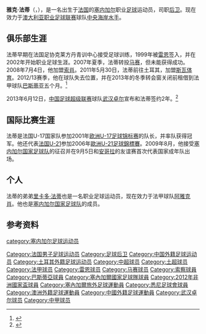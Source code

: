 {{Infobox football biography
| name               = 雅克·法蒂<br>Jacques Faty
| image               = File:Jacques FATY.jpg
| image_size          = 240px
| caption             =
| fullname            = Doudou-Jacques Faty
| birth_date         = {{Birth date and age|1984|2|25}}
| birth_place = {{flagicon|FRA}}[[法国|法国]][[新城圣乔治|新城圣乔治]]
| height              = {{height|m=1.83}}<ref>{{cite web|title=Jacques Faty statistics|url=http://www.soccerway.com/players/jacques-faty/1455/|accessdate=|archive-date=2020-09-06|archive-url=https://web.archive.org/web/20200906012917/https://www.soccerway.com/players/jacques-faty/1455/|dead-url=no}}</ref>
| position            = [[后卫_(足球)|后卫]]
| currentclub         = [[中央海岸水手足球俱乐部|中央海岸水手]]
| clubnumber          = 19
| youthyears1         = 1997–1999| youthclubs1 = {{flagicon|FRA}}克莱方丹<ref>{{cite news|url=http://www.fff.fr/presentationfff/actualite/418646.shtml|title=INF, formateur de talents|accessdate=2009-07-21|publisher=FFF|language=fr|archive-date=2008-12-28|archive-url=https://web.archive.org/web/20081228032233/http://www.fff.fr/presentationfff/actualite/418646.shtml|dead-url=no}}</ref>
| youthyears2         = 1999–2002| youthclubs2 = {{flagicon|FRA}}[[雷恩足球俱乐部|雷恩]]
| years1              = 2002–2007| clubs1 = {{flagicon|FRA}}[[雷恩足球俱乐部|雷恩]] | caps1 = 122| goals1 = 0
| years2              = 2007–2008| clubs2 = {{flagicon|FRA}}[[马赛足球俱乐部|马赛]] | caps2 = 9| goals2 =0
| years3              = 2008–2011| clubs3 = {{flagicon|FRA}}[[索肖足球俱乐部|索肖]] | caps3 = 83| goals3 = 3
| years4              = 2011–2013| clubs4 = {{flagicon|Turkey}}[[Sivasspor|斯瓦体育]] | caps4 = 17 | goals4 = 0
| years5              = 2013      | clubs5 = → {{flagicon|FRA}}[[巴斯蒂亚运动俱乐部|巴斯蒂亚]] (租借) | caps5 = 12 | goals5 = 0
| years6              = 2013–2014| clubs6 = {{flagicon|CHN}}[[武汉卓尔职业足球俱乐部|武汉卓尔]] | caps6 = 34 | goals6 = 4
| years7              = 2015–2006| clubs7 = {{flagicon|Australia}}[[悉尼足球俱乐部|FC悉尼]] | caps7 = 30 | goals7 = 2
| years8              = 2017–    | clubs8 = {{flagicon|Australia}}[[中央海岸水手足球俱乐部|中央海岸水手]] | caps8 =    | goals8 = 

| totalcaps           = | totalgoals =
| nationalyears1      = 2004–2006| nationalteam1 = {{flagicon|FRA}}[[法国21岁以下国家足球队|法国U-21]] | nationalcaps1 = | nationalgoals1 = 
| nationalyears2      = 2009–| nationalteam2 = {{flagicon|SEN}}[[塞内加尔国家足球队|塞内加尔]] | nationalcaps2 = 12 | nationalgoals2 = 0
| medaltemplates      =
| club-update         = 2016年1月8日
| nationalteam-update = 2013年6月12日
}}
'''雅克·法蒂'''（'''{{lang|fr|Jacques Faty}}'''，{{bd|1984年|2月25日|||Faty, Jacques}}），是一名出生于[[法国|法国]]的[[塞内加尔|塞内加尔]]职业[[足球|足球]]运动员，司职[[后卫_(足球)|后卫]]。现在效力于[[澳大利亚职业足球联赛|澳大利亚职业足球联赛]]球队[[中央海岸水手足球俱乐部|中央海岸水手]]。

==俱乐部生涯==
法蒂早期在法国足协克莱方丹青训中心接受足球训练，1999年被[[雷恩足球俱乐部|雷恩]]签入，并在2002年开始职业足球生涯。2007年夏季，法蒂转投[[马赛足球俱乐部|马赛]]，但未能获得成功。2008年7月4日，他加盟[[索肖足球俱乐部|索肖]]。2011年5月30日，法蒂前往土耳其，加盟[[Sivasspor|斯瓦体育]]。2012/13赛季，他在球队失去位置，并在2013年的冬季转会窗关闭前租借到法甲球队[[巴斯蒂亚运动俱乐部|巴斯蒂亚]]五个月。<ref>{{cite news|title=Jacques Faty s’engage avec le Sporting|url=http://www.sc-bastia.net/v4/?p=19342|accessdate=31 January 2013|date=31 January 2013|author=[[SC_Bastia|SC Bastia]]|language=fr|archive-url=https://web.archive.org/web/20130203232703/http://www.sc-bastia.net/v4/?p=19342|archive-date=2013-02-03|dead-url=yes}}</ref> 

2013年6月12日，[[中国足球超级联赛|中国足球超级联赛]]球队[[武汉卓尔职业足球俱乐部|武汉卓尔]]宣布和法蒂签约2年。<ref>{{Cite web |url=http://sports.sina.com.cn/j/2013-06-12/15516616317.shtml |title=卓尔老板确认连签两将 塞超最佳射手法甲中卫加盟 |access-date=2013-06-12 |archive-date=2019-08-19 |archive-url=https://web.archive.org/web/20190819075502/http://sports.sina.com.cn/j/2013-06-12/15516616317.shtml |dead-url=no }}</ref>

==国际比赛生涯==
法蒂是法国U-17国家队参加2001年[[欧洲U-17足球锦标赛|欧洲U-17足球锦标赛]]的队长，并率队获得冠军。他还代表[[法国21岁以下国家足球队|法国U-21]]参加2006年[[歐洲U-21足球錦標賽|歐洲U-21足球錦標賽]]。2009年8月，他接受[[塞内加尔国家足球队|塞内加尔国家足球队]]的征召并在9月5日和[[安哥拉国家足球队|安哥拉]]的友谊赛首次代表国家成年队出场。

==个人==
法蒂的弟弟[[Ricardo_Faty|里卡多·法蒂]]也是一名职业足球运动员，现在效力于法甲球队[[阿雅克肖足球俱乐部|阿雅克肖]]。他也是[[塞内加尔国家足球队|塞内加尔国家足球队]]的成员。

==参考资料==
{{reflist}}

{{2013年中超分类名单武汉}}
{{2014年中甲分类名单武汉}}

{{DEFAULTSORT:Faty, Jacques}}
[[category:塞内加尔足球运动员|category:塞内加尔足球运动员]]
[[Category:法国男子足球运动员|Category:法国男子足球运动员]]
[[Category:足球后卫|Category:足球后卫]]
[[Category:中国外籍足球运动员|Category:中国外籍足球运动员]] 
[[Category:土耳其外籍足球运动员|Category:土耳其外籍足球运动员]] 
[[Category:中超球员|Category:中超球员]]
[[Category:土超球员|Category:土超球员]]
[[Category:法甲球员|Category:法甲球员]]
[[Category:雷恩球员|Category:雷恩球员]]
[[Category:马赛球员|Category:马赛球员]]
[[Category:索察球員|Category:索察球員]]
[[Category:巴斯蒂亞球員|Category:巴斯蒂亞球員]]
[[Category:塞內加爾國家足球隊球員|Category:塞內加爾國家足球隊球員]] 
[[Category:2012年非洲國家盃球員|Category:2012年非洲國家盃球員]]
[[Category:塞內加爾旅外足球運動員|Category:塞內加爾旅外足球運動員]]
[[Category:悉尼足球會球員|Category:悉尼足球會球員]]
[[Category:澳洲外籍足球運動員|Category:澳洲外籍足球運動員]]
[[Category:中國外籍足球運動員|Category:中國外籍足球運動員]]
[[Category:武汉卓尔球员|Category:武汉卓尔球员]]
[[Category:中甲球员|Category:中甲球员]]